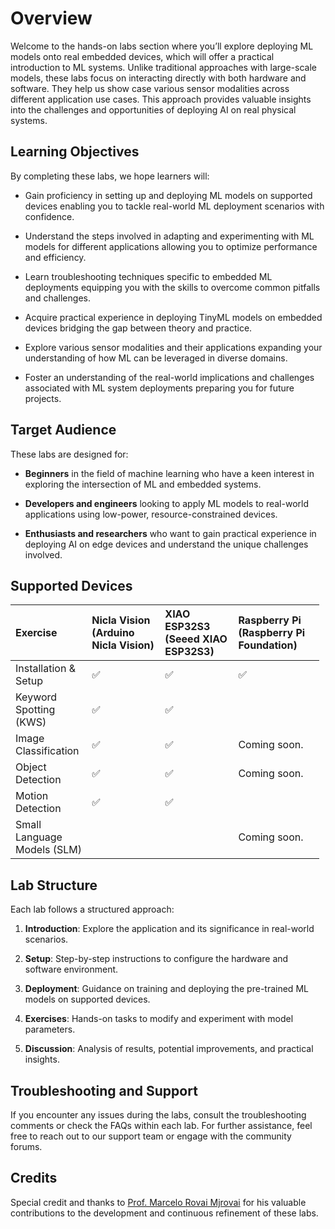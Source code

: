 # Overview {.unnumbered}

Welcome to the hands-on labs section where you'll explore deploying ML models onto real embedded devices, which will offer a practical introduction to ML systems. Unlike traditional approaches with large-scale models, these labs focus on interacting directly with both hardware and software. They help us show case various sensor modalities across different application use cases. This approach provides valuable insights into the challenges and opportunities of deploying AI on real physical systems.

## Learning Objectives

By completing these labs, we hope learners will:

:::{.callout-tip}

* Gain proficiency in setting up and deploying ML models on supported devices enabling you to tackle real-world ML deployment scenarios with confidence.

* Understand the steps involved in adapting and experimenting with ML models for different applications allowing you to optimize performance and efficiency.

* Learn troubleshooting techniques specific to embedded ML deployments equipping you with the skills to overcome common pitfalls and challenges.

* Acquire practical experience in deploying TinyML models on embedded devices bridging the gap between theory and practice.

* Explore various sensor modalities and their applications expanding your understanding of how ML can be leveraged in diverse domains.

* Foster an understanding of the real-world implications and challenges associated with ML system deployments preparing you for future projects.

:::

## Target Audience

These labs are designed for:

* **Beginners** in the field of machine learning who have a keen interest in exploring the intersection of ML and embedded systems.

* **Developers and engineers** looking to apply ML models to real-world applications using low-power, resource-constrained devices.

* **Enthusiasts and researchers** who want to gain practical experience in deploying AI on edge devices and understand the unique challenges involved.

## Supported Devices

+----------------------------+--------------------------+--------------------------+-------------------------------+
| Exercise                   | Nicla Vision             | XIAO ESP32S3             | Raspberry Pi                  |
|                            | (Arduino Nicla Vision)   | (Seeed XIAO ESP32S3)     | (Raspberry Pi Foundation)     |
+:===========================+:=========================+:=========================+:==============================+
| Installation & Setup       | ✅                       | ✅                       | ✅                            |
+----------------------------+--------------------------+--------------------------+-------------------------------+
| Keyword Spotting (KWS)     | ✅                       | ✅                       |                               |
+----------------------------+--------------------------+--------------------------+-------------------------------+
| Image Classification       | ✅                       | ✅                       | Coming soon.                  |
+----------------------------+--------------------------+--------------------------+-------------------------------+
| Object Detection           | ✅                       | ✅                       | Coming soon.                  |
+----------------------------+--------------------------+--------------------------+-------------------------------+
| Motion Detection           | ✅                       | ✅                       |                               |
+----------------------------+--------------------------+--------------------------+-------------------------------+
| Small Language Models (SLM)|                          |                          | Coming soon.                  |
+----------------------------+--------------------------+--------------------------+-------------------------------+

## Lab Structure

Each lab follows a structured approach:

1. **Introduction**: Explore the application and its significance in real-world scenarios.

2. **Setup**: Step-by-step instructions to configure the hardware and software environment.

3. **Deployment**: Guidance on training and deploying the pre-trained ML models on supported devices.

4. **Exercises**: Hands-on tasks to modify and experiment with model parameters.

5. **Discussion**: Analysis of results, potential improvements, and practical insights.
   
## Troubleshooting and Support

If you encounter any issues during the labs, consult the troubleshooting comments or check the FAQs within each lab. For further assistance, feel free to reach out to our support team or engage with the community forums.

## Credits

Special credit and thanks to [Prof. Marcelo Rovai Mjrovai](https://github.com/Mjrovai) for his valuable contributions to the development and continuous refinement of these labs.